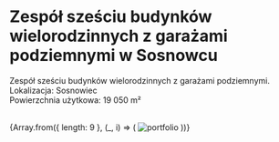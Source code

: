 
# Zespół sześciu budynków wielorodzinnych z garażami podziemnymi w Sosnowcu

Zespół sześciu budynków wielorodzinnych z garażami podziemnymi.  
Lokalizacja: Sosnowiec  
Powierzchnia użytkowa: 19 050 m²  

<br/>

<div style={{ display: 'grid', gridTemplateColumns: 'repeat(2, 1fr)', gap: '14px' }}>
  {Array.from({ length: 9 }, (_, i) => (
    <Zoom key={i}>
      <img alt="portfolio" src={`/compressed/wielo/sos/${i + 1}.jpg`} style={{ width: '100%', height: 'auto' }} />
    </Zoom>
  ))}
</div>
